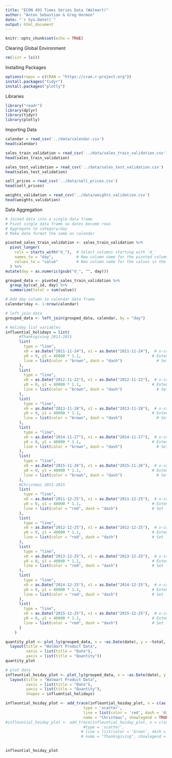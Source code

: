 ```yaml
---
title: "ECON 491 Times Series Data (Walmart)"
author: "Anton Sebastian & Greg Harmon"
date: "`r Sys.Date()`"
output: html_document
---
```


```r
knitr::opts_chunk$set(echo = TRUE)
```

Clearing Global Environment
```r
rm(list = ls())
```

Installing Packages
```r
options(repos = c(CRAN = "https://cran.r-project.org"))
install.packages("tidyr")
install.packages("plotly")
```

Libraries
```r
library("readr")
library(dplyr)
library(tidyr)
library(plotly)
```

Importing Data
```r
calendar = read_csv('../data/calendar.csv')
head(calendar)
```
```r
sales_train_validation = read_csv('../data/sales_train_validation.csv')
head(sales_train_validation)
```


```r
sales_test_validation = read_csv('../data/sales_test_validation.csv')
head(sales_test_validation)
```
```r
sell_prices = read_csv('../data/sell_prices.csv')
head(sell_prices)
```
```r
weights_validation = read_csv('../data/weights_validation.csv')
head(weights_validation)
```

Data Aggregation
```r

# Joined data into a single data frame
# Pivot single data frame so dates become rows
# Aggregate to category/day
# Make date format the same as calendar

pivoted_sales_train_validation <- sales_train_validation %>%
  pivot_longer(
    cols = starts_with("d_"),  # Select columns starting with 'd_'
    names_to = "day",          # New column name for the pivoted columns
    values_to = "value"        # New column name for the values in the selected columns
  ) %>%
mutate(day = as.numeric(gsub("d_", "", day)))
```

```r
grouped_data <- pivoted_sales_train_validation %>%
  group_by(cat_id, day) %>%
  summarize(total = sum(value))
```

```r
# Add day column to calendar data frame
calendar$day <- 1:nrow(calendar)
```

```r
# left join data 
grouped_data <- left_join(grouped_data, calendar, by = "day")
```

```r
# Holiday list variables
influential_holidays = list(
      #Thanksgiving 2011-2015
      list(
        type = "line",
        x0 = as.Date("2011-11-24"), x1 = as.Date("2011-11-24"),  # x-coordinate for the vertical line
        y0 = 0, y1 = 40000 * 1.1,                               # Extend from y = 0 to y above the max value
        line = list(color = "brown", dash = "dash")               # Set line color and style
      ),
      list(
        type = "line",
        x0 = as.Date("2012-11-22"), x1 = as.Date("2012-11-22"),  # x-coordinate for the vertical line
        y0 = 0, y1 = 40000 * 1.1,                               # Extend from y = 0 to y above the max value
        line = list(color = "brown", dash = "dash")               # Set line color and style
      ),
      list(
        type = "line",
        x0 = as.Date("2013-11-28"), x1 = as.Date("2013-11-28"),  # x-coordinate for the vertical line
        y0 = 0, y1 = 40000 * 1.1,                               # Extend from y = 0 to y above the max value
        line = list(color = "brown", dash = "dash")               # Set line color and style
      ),
      list(
        type = "line",
        x0 = as.Date("2014-11-27"), x1 = as.Date("2014-11-27"),  # x-coordinate for the vertical line
        y0 = 0, y1 = 40000 * 1.1,                               # Extend from y = 0 to y above the max value
        line = list(color = "brown", dash = "dash")               # Set line color and style
      ),
      list(
        type = "line",
        x0 = as.Date("2015-11-26"), x1 = as.Date("2015-11-26"),  # x-coordinate for the vertical line
        y0 = 0, y1 = 40000 * 1.1,                               # Extend from y = 0 to y above the max value
        line = list(color = "brown", dash = "dash")               # Set line color and style
      ),
      #Christmas 2011-2015
      list(
        type = "line",
        x0 = as.Date("2011-12-25"), x1 = as.Date("2011-12-25"),  # x-coordinate for the vertical line
        y0 = 0, y1 = 40000 * 1.1,                               # Extend from y = 0 to y above the max value
        line = list(color = "red", dash = "dash")               # Set line color and style
      ),
      list(
        type = "line",
        x0 = as.Date("2012-12-25"), x1 = as.Date("2012-12-25"),  # x-coordinate for the vertical line
        y0 = 0, y1 = 40000 * 1.1,                               # Extend from y = 0 to y above the max value
        line = list(color = "red", dash = "dash")               # Set line color and style
      ),
      list(
        type = "line",
        x0 = as.Date("2013-12-25"), x1 = as.Date("2013-12-25"),  # x-coordinate for the vertical line
        y0 = 0, y1 = 40000 * 1.1,                               # Extend from y = 0 to y above the max value
        line = list(color = "red", dash = "dash")               # Set line color and style
      ),
      list(
        type = "line",
        x0 = as.Date("2014-12-25"), x1 = as.Date("2014-12-25"),  # x-coordinate for the vertical line
        y0 = 0, y1 = 40000 * 1.1,                               # Extend from y = 0 to y above the max value
        line = list(color = "red", dash = "dash")               # Set line color and style
      ),
      list(
        type = "line",
        x0 = as.Date("2015-12-25"), x1 = as.Date("2015-12-25"),  # x-coordinate for the vertical line
        y0 = 0, y1 = 40000 * 1.1,                               # Extend from y = 0 to y above the max value
        line = list(color = "red", dash = "dash")               # Set line color and style
      )
    )
```

```r
quantity_plot <- plot_ly(grouped_data, x = ~as.Date(date), y = ~total, color = ~cat_id, type='scatter', mode = 'lines') %>%
  layout(title = "Walmart Product Data",
         xaxis = list(title = "Date"),
         yaxis = list(title = "Quantity"))
quantity_plot
```

```r
# plot data
infleuntial_hoiday_plot <- plot_ly(grouped_data, x = ~as.Date(date), y = ~total, color = ~cat_id, type='scatter', mode = 'lines') %>%
  layout(title = "Walmart Product Data",
         xaxis = list(title = "Date"),
         yaxis = list(title = "Quantity"),
         shapes = influential_holidays)

infleuntial_hoiday_plot <- add_trace(infleuntial_hoiday_plot, x = c(as.Date("2015-12-25")), y = c(0), mode = 'lines',
                                  type = 'scatter',
                                  line = list(color = 'red', dash = 'dash'),
                                  name = "Christmas", showlegend = TRUE)al
#infleuntial_hoiday_plot <- add_trace(infleuntial_hoiday_plot, x = c(as.Date("2015-11-26")), y = c(0), mode = 'lines',
                                  #type = 'scatter',
                                 # line = list(color = 'brown', dash = 'dash'),
                                 # name = "Thanksgiving", showlegend = TRUE)
  

infleuntial_hoiday_plot
```





